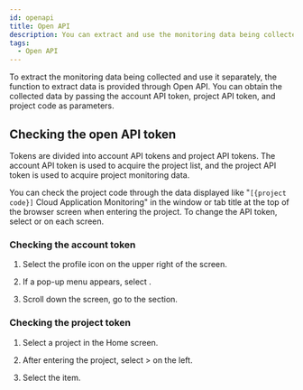 ```yaml
---
id: openapi
title: Open API
description: You can extract and use the monitoring data being collected through the Open API.
tags:
  - Open API
---
```


To extract the monitoring data being collected and use it separately, the function to extract data is provided through Open API. You can obtain the collected data by passing the account API token, project API token, and project code as parameters.

## Checking the open API token

Tokens are divided into account API tokens and project API tokens. The account API token is used to acquire the project list, and the project API token is used to acquire project monitoring data.

You can check the project code through the data displayed like "`[{project code}]` Cloud Application Monitoring" in the window or tab title at the top of the browser screen when entering the project. To change the API token, select <Cmdname sid="reissue" className="uitext" /> or <Cmdname sid="reissue_token" className="uitext" /> on each screen.

### Checking the account token

1. Select the profile icon on the upper right of the screen.

2. If a pop-up menu appears, select <Cmdname sid="MNU07360" className="uitext" />.

3. Scroll down the screen, go to the <Cmdname sid="api_token" className="uitext" /> section.

### Checking the project token

1. Select a project in the Home screen. 

2. After entering the project, select <Cmdname sid="management" className="uitext" /> > <Cmdname sid="project_management" className="uitext" /> on the left.

3. Select the <Cmdname sid="api_token" className="uitext" /> item.
